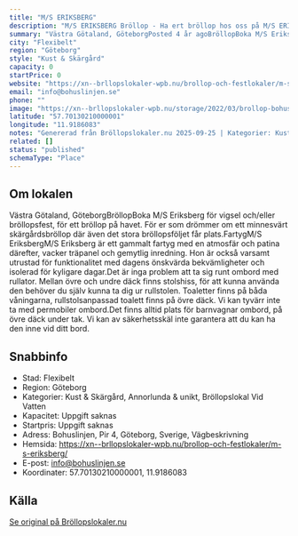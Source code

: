 ```yaml
---
title: "M/S ERIKSBERG"
description: "M/S ERIKSBERG Bröllop - Ha ert bröllop hos oss på M/S ERIKSBERG. Se vår fina Bröllopslokal. Skicka gärna en förfrågan så hjälper vi Er!"
summary: "Västra Götaland, GöteborgPosted 4 år agoBröllopBoka M/S Eriksberg för vigsel och/eller bröllopsfest, för ett bröllop på havet. För er som drömmer om ett minnesvärt skärgårdsbröllop där även det stora…"
city: "Flexibelt"
region: "Göteborg"
style: "Kust & Skärgård"
capacity: 0
startPrice: 0
website: "https://xn--brllopslokaler-wpb.nu/brollop-och-festlokaler/m-s-eriksberg/"
email: "info@bohuslinjen.se"
phone: ""
image: "https://xn--brllopslokaler-wpb.nu/storage/2022/03/brollop-bohuslan-brollop-pa-bat-visningsbild.webp"
latitude: "57.70130210000001"
longitude: "11.9186083"
notes: "Genererad från Bröllopslokaler.nu 2025-09-25 | Kategorier: Kust & Skärgård, Annorlunda & unikt, Bröllopslokal Vid Vatten"
related: []
status: "published"
schemaType: "Place"
---
```


## Om lokalen

Västra Götaland, GöteborgBröllopBoka M/S Eriksberg för vigsel och/eller bröllopsfest, för ett bröllop på havet. För er som drömmer om ett minnesvärt skärgårdsbröllop där även det stora bröllopsföljet får plats.FartygM/S EriksbergM/S Eriksberg är ett gammalt fartyg med en atmosfär och patina därefter, vacker träpanel och gemytlig inredning. Hon är också varsamt utrustad för funktionalitet med dagens önskvärda bekvämligheter och isolerad för kyligare dagar.Det är inga problem att ta sig runt ombord med rullator. Mellan övre och undre däck finns stolshiss, för att kunna använda den behöver du själv kunna ta dig ur rullstolen. Toaletter finns på båda våningarna, rullstolsanpassad toalett finns på övre däck. Vi kan tyvärr inte ta med permobiler ombord.Det finns alltid plats för barnvagnar ombord, på övre däck under tak. Vi kan av säkerhetsskäl inte garantera att du kan ha den inne vid ditt bord.

## Snabbinfo

- Stad: Flexibelt
- Region: Göteborg
- Kategorier: Kust & Skärgård, Annorlunda & unikt, Bröllopslokal Vid Vatten
- Kapacitet: Uppgift saknas
- Startpris: Uppgift saknas
- Adress: Bohuslinjen, Pir 4, Göteborg, Sverige, Vägbeskrivning
- Hemsida: https://xn--brllopslokaler-wpb.nu/brollop-och-festlokaler/m-s-eriksberg/
- E-post: info@bohuslinjen.se
- Koordinater: 57.70130210000001, 11.9186083

## Källa

[Se original på Bröllopslokaler.nu](https://xn--brllopslokaler-wpb.nu/brollop-och-festlokaler/m-s-eriksberg/)
